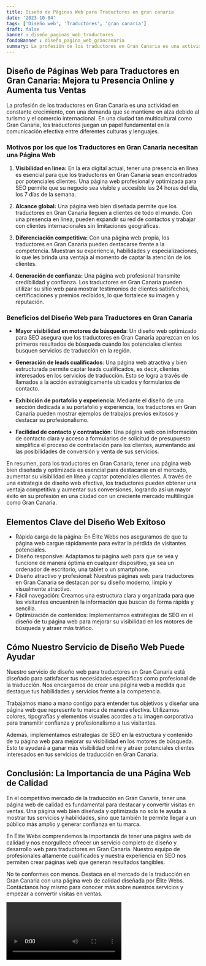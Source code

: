 ```yaml
---
title: Diseño de Páginas Web para Traductores en gran canaria
date: '2023-10-04'
tags: ['Diseño web', 'Traductores', 'gran canaria']
draft: false
banner : diseño_paginas_web_traductores
fondoBanner : diseño_pagina_web_grancanaria
summary: La profesión de los traductores en Gran Canaria es una actividad en constante crecimiento, con una demanda que se mantiene en alza debido al turismo y el comercio internacional. En una ciudad tan multicultural como Gran Canaria, los traductores juegan un papel fundamental en la comunicación efectiva entre diferentes culturas y lenguajes.
---
```


## Diseño de Páginas Web para Traductores en Gran Canaria: Mejora tu Presencia Online y Aumenta tus Ventas

La profesión de los traductores en Gran Canaria es una actividad en constante crecimiento, con una demanda que se mantiene en alza debido al turismo y el comercio internacional. En una ciudad tan multicultural como Gran Canaria, los traductores juegan un papel fundamental en la comunicación efectiva entre diferentes culturas y lenguajes.

### Motivos por los que los Traductores en Gran Canaria necesitan una Página Web

1. **Visibilidad en línea:** En la era digital actual, tener una presencia en línea es esencial para que los traductores en Gran Canaria sean encontrados por potenciales clientes. Una página web profesional y optimizada para SEO permite que su negocio sea visible y accesible las 24 horas del día, los 7 días de la semana.

2. **Alcance global:** Una página web bien diseñada permite que los traductores en Gran Canaria lleguen a clientes de todo el mundo. Con una presencia en línea, pueden expandir su red de contactos y trabajar con clientes internacionales sin limitaciones geográficas.

3. **Diferenciación competitiva:** Con una página web propia, los traductores en Gran Canaria pueden destacarse frente a la competencia. Muestran su experiencia, habilidades y especializaciones, lo que les brinda una ventaja al momento de captar la atención de los clientes.

4. **Generación de confianza:** Una página web profesional transmite credibilidad y confianza. Los traductores en Gran Canaria pueden utilizar su sitio web para mostrar testimonios de clientes satisfechos, certificaciones y premios recibidos, lo que fortalece su imagen y reputación.

### Beneficios del Diseño Web para Traductores en Gran Canaria

- **Mayor visibilidad en motores de búsqueda**: Un diseño web optimizado para SEO asegura que los traductores en Gran Canaria aparezcan en los primeros resultados de búsqueda cuando los potenciales clientes busquen servicios de traducción en la región.

- **Generación de leads cualificados**: Una página web atractiva y bien estructurada permite captar leads cualificados, es decir, clientes interesados en los servicios de traducción. Esto se logra a través de llamados a la acción estratégicamente ubicados y formularios de contacto.

- **Exhibición de portafolio y experiencia**: Mediante el diseño de una sección dedicada a su portafolio y experiencia, los traductores en Gran Canaria pueden mostrar ejemplos de trabajos previos exitosos y destacar su profesionalismo.

- **Facilidad de contacto y contratación**: Una página web con información de contacto clara y acceso a formularios de solicitud de presupuesto simplifica el proceso de contratación para los clientes, aumentando así las posibilidades de conversión y venta de sus servicios.

En resumen, para los traductores en Gran Canaria, tener una página web bien diseñada y optimizada es esencial para destacarse en el mercado, aumentar su visibilidad en línea y captar potenciales clientes. A través de una estrategia de diseño web efectiva, los traductores pueden obtener una ventaja competitiva y aumentar sus conversiones, logrando así un mayor éxito en su profesión en una ciudad con un creciente mercado multilingüe como Gran Canaria.

<GifSeo />

<Cta />

## Elementos Clave del Diseño Web Exitoso

- Rápida carga de la página: En Élite Webs nos aseguramos de que tu página web cargue rápidamente para evitar la pérdida de visitantes potenciales.
- Diseño responsive: Adaptamos tu página web para que se vea y funcione de manera óptima en cualquier dispositivo, ya sea un ordenador de escritorio, una tablet o un smartphone.
- Diseño atractivo y profesional: Nuestras páginas web para traductores en Gran Canaria se destacan por su diseño moderno, limpio y visualmente atractivo.
- Fácil navegación: Creamos una estructura clara y organizada para que los visitantes encuentren la información que buscan de forma rápida y sencilla.
- Optimización de contenidos: Implementamos estrategias de SEO en el diseño de tu página web para mejorar su visibilidad en los motores de búsqueda y atraer más tráfico.

## Cómo Nuestro Servicio de Diseño Web Puede Ayudar

Nuestro servicio de diseño web para traductores en Gran Canaria está diseñado para satisfacer tus necesidades específicas como profesional de la traducción. Nos encargamos de crear una página web a medida que destaque tus habilidades y servicios frente a la competencia.

Trabajamos mano a mano contigo para entender tus objetivos y diseñar una página web que represente tu marca de manera efectiva. Utilizamos colores, tipografías y elementos visuales acordes a tu imagen corporativa para transmitir confianza y profesionalismo a tus visitantes.

Además, implementamos estrategias de SEO en la estructura y contenido de tu página web para mejorar su visibilidad en los motores de búsqueda. Esto te ayudará a ganar más visibilidad online y atraer potenciales clientes interesados en tus servicios de traducción en Gran Canaria.

## Conclusión: La Importancia de una Página Web de Calidad

En el competitivo mercado de la traducción en Gran Canaria, tener una página web de calidad es fundamental para destacar y convertir visitas en ventas. Una página web bien diseñada y optimizada no solo te ayuda a mostrar tus servicios y habilidades, sino que también te permite llegar a un público más amplio y generar confianza en tu marca.

En Élite Webs comprendemos la importancia de tener una página web de calidad y nos enorgullece ofrecer un servicio completo de diseño y desarrollo web para traductores en Gran Canaria. Nuestro equipo de profesionales altamente cualificados y nuestra experiencia en SEO nos permiten crear páginas web que generan resultados tangibles.

No te conformes con menos. Destaca en el mercado de la traducción en Gran Canaria con una página web de calidad diseñada por Élite Webs. Contáctanos hoy mismo para conocer más sobre nuestros servicios y empezar a convertir visitas en ventas.

<Video />

<CtaBot job='Traductores' city='gran canaria'/>

<Gmaps query='gran canaria+españa+maps' />
